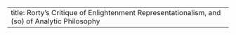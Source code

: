 ---
title: Rorty’s Critique of Enlightenment Representationalism, and (so) of Analytic Philosophy
---